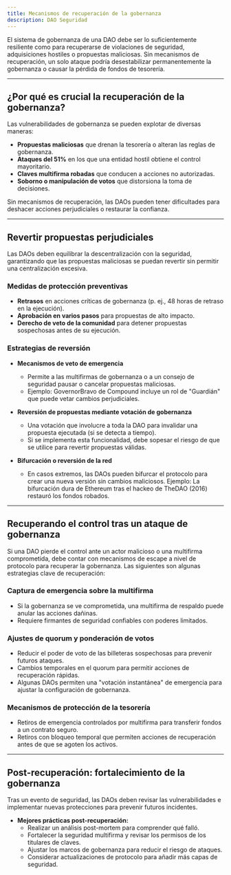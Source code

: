 ```yaml
---
title: Mecanismos de recuperación de la gobernanza
description: DAO Seguridad
---
```


El sistema de gobernanza de una DAO debe ser lo suficientemente resiliente como para recuperarse de violaciones de seguridad, adquisiciones hostiles o propuestas maliciosas. Sin mecanismos de recuperación, un solo ataque podría desestabilizar permanentemente la gobernanza o causar la pérdida de fondos de tesorería.

---

## ¿Por qué es crucial la recuperación de la gobernanza?

Las vulnerabilidades de gobernanza se pueden explotar de diversas maneras:
- **Propuestas maliciosas** que drenan la tesorería o alteran las reglas de gobernanza.
- **Ataques del 51%** en los que una entidad hostil obtiene el control mayoritario.
- **Claves multifirma robadas** que conducen a acciones no autorizadas.
- **Soborno o manipulación de votos** que distorsiona la toma de decisiones.

Sin mecanismos de recuperación, las DAOs pueden tener dificultades para deshacer acciones perjudiciales o restaurar la confianza.

---

## Revertir propuestas perjudiciales

Las DAOs deben equilibrar la descentralización con la seguridad, garantizando que las propuestas maliciosas se puedan revertir sin permitir una centralización excesiva.

### Medidas de protección preventivas
- **Retrasos** en acciones críticas de gobernanza (p. ej., 48 horas de retraso en la ejecución).
- **Aprobación en varios pasos** para propuestas de alto impacto.
- **Derecho de veto de la comunidad** para detener propuestas sospechosas antes de su ejecución.

### Estrategias de reversión
- **Mecanismos de veto de emergencia**
  - Permite a las multifirmas de gobernanza o a un consejo de seguridad pausar o cancelar propuestas maliciosas.
  - Ejemplo: GovernorBravo de Compound incluye un rol de "Guardián" que puede vetar cambios perjudiciales.

- **Reversión de propuestas mediante votación de gobernanza**
  - Una votación que involucre a toda la DAO para invalidar una propuesta ejecutada (si se detecta a tiempo).
  - Si se implementa esta funcionalidad, debe sopesar el riesgo de que se utilice para revertir propuestas válidas.

- **Bifurcación o reversión de la red**
  - En casos extremos, las DAOs pueden bifurcar el protocolo para crear una nueva versión sin cambios maliciosos. Ejemplo: La bifurcación dura de Ethereum tras el hackeo de TheDAO (2016) restauró los fondos robados.

---

## Recuperando el control tras un ataque de gobernanza

Si una DAO pierde el control ante un actor malicioso o una multifirma comprometida, debe contar con mecanismos de escape a nivel de protocolo para recuperar la gobernanza. Las siguientes son algunas estrategias clave de recuperación:

### Captura de emergencia sobre la multifirma
- Si la gobernanza se ve comprometida, una multifirma de respaldo puede anular las acciones dañinas.
- Requiere firmantes de seguridad confiables con poderes limitados.

### Ajustes de quorum y ponderación de votos
- Reducir el poder de voto de las billeteras sospechosas para prevenir futuros ataques.
- Cambios temporales en el quorum para permitir acciones de recuperación rápidas.
- Algunas DAOs permiten una "votación instantánea" de emergencia para ajustar la configuración de gobernanza.

### Mecanismos de protección de la tesorería
- Retiros de emergencia controlados por multifirma para transferir fondos a un contrato seguro. 
- Retiros con bloqueo temporal que permiten acciones de recuperación antes de que se agoten los activos.

---

## Post-recuperación: fortalecimiento de la gobernanza

Tras un evento de seguridad, las DAOs deben revisar las vulnerabilidades e implementar nuevas protecciones para prevenir futuros incidentes.

- **Mejores prácticas post-recuperación:**
  - Realizar un análisis post-mortem para comprender qué falló.
  - Fortalecer la seguridad multifirma y revisar los permisos de los titulares de claves.
  - Ajustar los marcos de gobernanza para reducir el riesgo de ataques.
  - Considerar actualizaciones de protocolo para añadir más capas de seguridad.